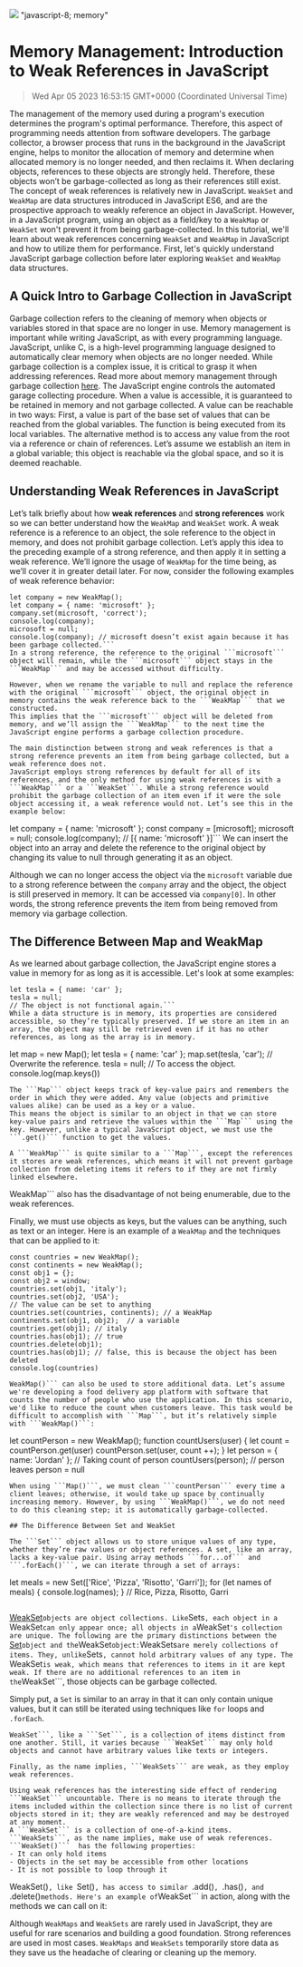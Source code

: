 ![](https://uploads-ssl.webflow.com/6143afec68f555387049efb3/63dd51eabe2fe821ce24c333_weakmapandweakset_1a134e00646265ea279ee480f2ea7ebd_2000.jpeg)
"javascript-8; memory"
# Memory Management: Introduction to Weak References in JavaScript
> Wed Apr 05 2023 16:53:15 GMT+0000 (Coordinated Universal Time)

The management of the memory used during a program's execution determines the program's optimal performance. Therefore, this aspect of programming needs attention from software developers.
The garbage collector, a browser process that runs in the background in the JavaScript engine, helps to monitor the allocation of memory and determine when allocated memory is no longer needed, and then reclaims it. When declaring objects, references to these objects are strongly held. Therefore, these objects won’t be garbage-collected as long as their references still exist.
The concept of weak references is relatively new in JavaScript. ```WeakSet``` and ```WeakMap``` are data structures introduced in JavaScript ES6, and are the prospective approach to weakly reference an object in JavaScript. However, in a JavaScript program, using an object as a field/key to a ```WeakMap``` or ```WeakSet``` won't prevent it from being garbage-collected.
In this tutorial, we'll learn about weak references concerning ```WeakSet``` and ```WeakMap``` in JavaScript and how to utilize them for performance. First, let's quickly understand JavaScript garbage collection before later exploring ```WeakSet``` and ```WeakMap``` data structures.

## A Quick Intro to Garbage Collection in JavaScript
Garbage collection refers to the cleaning of memory when objects or variables stored in that space are no longer in use. Memory management is important while writing JavaScript, as with every programming language. JavaScript, unlike C, is a high-level programming language designed to automatically clear memory when objects are no longer needed. While garbage collection is a complex issue, it is critical to grasp it when addressing references. Read more about memory management through garbage collection <a href="https://developer.mozilla.org/en-US/docs/Web/JavaScript/Memory_Management#:~:text=Some%20high-level%20languages%2C%20such,longer%20needed%20and%20reclaim%20it." target="_blank" rel="noopener noreferrer">here</a>.
The JavaScript engine controls the automated garage collecting procedure. When a value is accessible, it is guaranteed to be retained in memory and not garbage collected. A value can be reachable in two ways: First, a value is part of the base set of values that can be reached from the global variables. The function is being executed from its local variables. The alternative method is to access any value from the root via a reference or chain of references. Let’s assume we establish an item in a global variable; this object is reachable via the global space, and so it is deemed reachable.

## Understanding Weak References in JavaScript
Let’s talk briefly about how **weak references** and **strong references** work so we can better understand how the ```WeakMap``` and ```WeakSet``` work. A weak reference is a reference to an object, the sole reference to the object in memory, and does not prohibit garbage collection.
Let’s apply this idea to the preceding example of a strong reference, and then apply it in setting a weak reference. We’ll ignore the usage of ```WeakMap``` for the time being, as we’ll cover it in greater detail later. For now, consider the following examples of weak reference behavior:
```
let company = new WeakMap();
let company = { name: 'microsoft' };
company.set(microsoft, 'correct');
console.log(company);
microsoft = null;
console.log(company); // microsoft doesn’t exist again because it has been garbage collected.```
In a strong reference, the reference to the original ```microsoft``` object will remain, while the ```microsoft``` object stays in the ```WeakMap``` and may be accessed without difficulty.

However, when we rename the variable to null and replace the reference with the original ```microsoft``` object, the original object in memory contains the weak reference back to the ```WeakMap``` that we constructed.
This implies that the ```microsoft``` object will be deleted from memory, and we’ll assign the ```WeakMap``` to the next time the JavaScript engine performs a garbage collection procedure.

The main distinction between strong and weak references is that a strong reference prevents an item from being garbage collected, but a weak reference does not.
JavaScript employs strong references by default for all of its references, and the only method for using weak references is with a ```WeakMap``` or a ```WeakSet```. While a strong reference would prohibit the garbage collection of an item even if it were the sole object accessing it, a weak reference would not. Let’s see this in the example below:
```
let company = { name: 'microsoft' };
const company = [microsoft];
microsoft = null;
console.log(company); // [{ name: 'microsoft' }]```
We can insert the object into an array and delete the reference to the original object by changing its value to null through generating it as an object.

Although we can no longer access the object via the ```microsoft``` variable due to a strong reference between the ```company``` array and the object, the object is still preserved in memory. It can be accessed via ```company[0]```.
In other words, the strong reference prevents the item from being removed from memory via garbage collection.

## The Difference Between Map and WeakMap
As we learned about garbage collection, the JavaScript engine stores a value in memory for as long as it is accessible. Let's look at some examples:
```
let tesla = { name: 'car' };
tesla = null;
// The object is not functional again.```
While a data structure is in memory, its properties are considered accessible, so they’re typically preserved. If we store an item in an array, the object may still be retrieved even if it has no other references, as long as the array is in memory.
```
let map = new Map();
let tesla = { name: 'car' };
map.set(tesla, 'car');
// Overwrite the reference.
tesla = null;
// To access the object.
console.log(map.keys())
```
The ```Map``` object keeps track of key-value pairs and remembers the order in which they were added. Any value (objects and primitive values alike) can be used as a key or a value.
This means the object is similar to an object in that we can store key-value pairs and retrieve the values within the ```Map``` using the key. However, unlike a typical JavaScript object, we must use the ```.get()``` function to get the values.

A ```WeakMap``` is quite similar to a ```Map```, except the references it stores are weak references, which means it will not prevent garbage collection from deleting items it refers to if they are not firmly linked elsewhere.
```
WeakMap``` also has the disadvantage of not being enumerable, due to the weak references.

Finally, we must use objects as keys, but the values can be anything, such as text or an integer. Here is an example of  a ```WeakMap``` and the techniques that can be applied to it:
```
const countries = new WeakMap();
const continents = new WeakMap();
const obj1 = {};
const obj2 = window;
countries.set(obj1, 'italy');
countries.set(obj2, 'USA');
// The value can be set to anything
countries.set(countries, continents); // a WeakMap
continents.set(obj1, obj2);  // a variable
countries.get(obj1); // italy
countries.has(obj1); // true
countries.delete(obj1);
countries.has(obj1); // false, this is because the object has been deleted
console.log(countries)
```
```
WeakMap()``` can also be used to store additional data. Let’s assume we're developing a food delivery app platform with software that counts the number of people who use the application. In this scenario, we'd like to reduce the count when customers leave. This task would be difficult to accomplish with ```Map```, but it’s relatively simple with ```WeakMap()```:
```
let countPerson = new WeakMap();
function countUsers(user) {
 let count = countPerson.get(user)
  countPerson.set(user, count ++);
}
let person = { name: 'Jordan' };
// Taking count of person
countUsers(person);
// person leaves
person = null
```
When using ```Map()```, we must clean ```countPerson``` every time a client leaves; otherwise, it would take up space by continually increasing memory. However, by using ```WeakMap()```, we do not need to do this cleaning step; it is automatically garbage-collected.

## The Difference Between Set and WeakSet

The ```Set``` object allows us to store unique values of any type, whether they’re raw values or object references. A set, like an array, lacks a key-value pair. Using array methods ```for...of``` and ```.forEach()```, we can iterate through a set of arrays:
```
let meals = new Set(['Rice', 'Pizza', 'Risotto', 'Garri']);
for (let names of meals) {
 console.log(names);
} // Rice, Pizza, Risotto, Garri
```
```
<a href="https://developer.mozilla.org/en-US/docs/Web/JavaScript/Reference/Global_Objects/WeakSet" target="_blank" rel="noopener noreferrer">WeakSet</a>``` objects are object collections. Like ```Sets```, each object in a ```WeakSet``` can only appear once; all objects in a ```WeakSet```'s collection are unique.
The following are the primary distinctions between the ```<a href="https://developer.mozilla.org/en-US/docs/Web/JavaScript/Reference/Global_Objects/Set" target="_blank" rel="noopener noreferrer">Set</a>``` object and the ```WeakSet``` object: ```WeakSets``` are merely collections of items. They, unlike ```Sets```, cannot hold arbitrary values of any type. The ```WeakSet``` is weak, which means that references to items in it are kept weak. If there are no additional references to an item in the ```WeakSet```, those objects can be garbage collected.

Simply put, a ```Set``` is similar to an array in that it can only contain unique values, but it can still be iterated using techniques like ```for``` loops and ```.forEach```.
```
WeakSet```, like a ```Set```, is a collection of items distinct from one another. Still, it varies because ```WeakSet``` may only hold objects and cannot have arbitrary values like texts or integers.

Finally, as the name implies, ```WeakSets``` are weak, as they employ weak references.

Using weak references has the interesting side effect of rendering ```WeakSet``` uncountable. There is no means to iterate through the items included within the collection since there is no list of current objects stored in it; they are weakly referenced and may be destroyed at any moment.
A ```WeakSet``` is a collection of one-of-a-kind items. ```WeakSets```, as the name implies, make use of weak references. ```WeakSet()```  has the following properties:
- It can only hold items
- Objects in the set may be accessible from other locations
- It is not possible to loop through it

```
WeakSet()```, like ```Set()```, has access to similar ```.add()```, ```.has()```, and ```.delete()``` methods.
Here's an example of ```WeakSet``` in action, along with the methods we can call on it:

Although ```WeakMaps``` and ```WeakSets``` are rarely used in JavaScript, they are useful for rare scenarios and building a good foundation. Strong references are used in most cases. ```WeakMaps``` and ```WeakSets``` temporarily store data as they save us the headache of clearing or cleaning up the memory.


